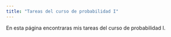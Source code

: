 ```yaml
---
title: "Tareas del curso de probabilidad I"
---
```


En esta página encontraras mis tareas del curso de probabilidad I.

